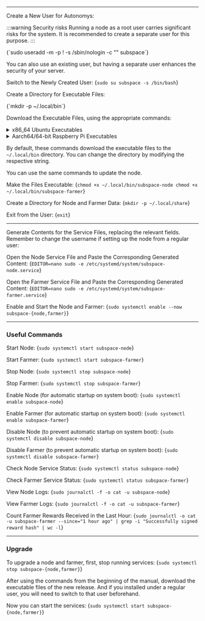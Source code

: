 

--- 

Create a New User for Autonomys:

:::warning Security risks
Running a node as a root user carries significant risks for the system. 
It is recommended to create a separate user for this purpose.
:::

<CodeBlock language="shell-session">
{`sudo useradd -m -p ! -s /sbin/nologin -c "" subspace`}
</CodeBlock>

You can also use an existing user, but having a separate user enhances the security of your server.

Switch to the Newly Created User:
<CodeBlock language="shell-session">
{`sudo su subspace -s /bin/bash`}
</CodeBlock>

Create a Directory for Executable Files:

<CodeBlock language="shell-session">
{`mkdir -p ~/.local/bin`}
</CodeBlock>

Download the Executable Files, using the appropriate commands:

<details>
   <summary>
    x86_64 Ubuntu Executables
    </summary>
    <details>
        <summary>
        Version 2 - for older processors since ~2009 and some old VMs
        </summary>
		Node:
		<CodeBlock language="shell-session">
		{`wget -O ~/.local/bin/subspace-node https://github.com/autonomys/subspace/releases/download/taurus-2024-nov-05/subspace-node-ubuntu-x86_64-v2-taurus-2024-nov-05`}
		</CodeBlock>
		Farmer:
		<CodeBlock language="shell-session">
		{`wget -O ~/.local/bin/subspace-farmer https://github.com/autonomys/subspace/releases/download/taurus-2024-nov-05/subspace-farmer-ubuntu-x86_64-v2-taurus-2024-nov-05`}
		</CodeBlock>
    </details>
    <details>
        <summary>
        Version skylake - For newer processors since ~2015
        </summary>
		Node:
		<CodeBlock language="shell-session">
		{`wget -O ~/.local/bin/subspace-node https://github.com/autonomys/subspace/releases/download/taurus-2024-nov-05/subspace-node-ubuntu-x86_64-skylake-taurus-2024-nov-05`}
		</CodeBlock>
		Farmer:
		<CodeBlock language="shell-session">
		{`wget -O ~/.local/bin/subspace-farmer https://github.com/autonomys/subspace/releases/download/taurus-2024-nov-05/subspace-farmer-ubuntu-x86_64-skylake-taurus-2024-nov-05`}
		</CodeBlock>
    </details>
</details>

<details>
    <summary>
    Aarch64/64-bit Raspberry Pi Executables
    </summary>
	Node:
	<CodeBlock language="shell-session">
	{`wget -O ~/.local/bin/subspace-node https://github.com/autonomys/subspace/releases/download/taurus-2024-nov-05/subspace-node-ubuntu-aarch64-taurus-2024-nov-05`}
	</CodeBlock>
	Farmer:
	<CodeBlock language="shell-session">
	{`wget -O ~/.local/bin/subspace-farmer https://github.com/autonomys/subspace/releases/download/taurus-2024-nov-05/subspace-farmer-ubuntu-aarch64-taurus-2024-nov-05`}
	</CodeBlock>
</details>

By default, these commands download the executable files to the `~/.local/bin` directory. 
You can change the directory by modifying the respective string.

You can use the same commands to update the node.

Make the Files Executable:
<CodeBlock language="shell-session">
{`chmod +x ~/.local/bin/subspace-node
chmod +x ~/.local/bin/subspace-farmer`}
</CodeBlock>

Create a Directory for Node and Farmer Data:
<CodeBlock language="shell-session">
{`mkdir -p ~/.local/share`}
</CodeBlock>

Exit from the User:
<CodeBlock language="shell-session">
{`exit`}
</CodeBlock>

---

Generate Contents for the Service Files, replacing the relevant fields. 
Remember to change the username if setting up the node from a regular user:

<AdvancedSystemdServiceFileGenerator />

Open the Node Service File and Paste the Corresponding Generated Content:
<CodeBlock language="shell-session">
{`EDITOR=nano sudo -e /etc/systemd/system/subspace-node.service`}
</CodeBlock>

Open the Farmer Service File and Paste the Corresponding Generated Content:
<CodeBlock language="shell-session">
{`EDITOR=nano sudo -e /etc/systemd/system/subspace-farmer.service`}
</CodeBlock>

Enable and Start the Node and Farmer:
<CodeBlock language="shell-session">
{`sudo systemctl enable --now subspace-{node,farmer}`}
</CodeBlock>

---

### Useful Commands

Start Node:
<CodeBlock language="shell-session">
{`sudo systemctl start subspace-node`}
</CodeBlock>

Start Farmer:
<CodeBlock language="shell-session">
{`sudo systemctl start subspace-farmer`}
</CodeBlock>

Stop Node:
<CodeBlock language="shell-session">
{`sudo systemctl stop subspace-node`}
</CodeBlock>

Stop Farmer:
<CodeBlock language="shell-session">
{`sudo systemctl stop subspace-farmer`}
</CodeBlock>

Enable Node (for automatic startup on system boot):
<CodeBlock language="shell-session">
{`sudo systemctl enable subspace-node`}
</CodeBlock>

Enable Farmer (for automatic startup on system boot):
<CodeBlock language="shell-session">
{`sudo systemctl enable subspace-farmer`}
</CodeBlock>

Disable Node (to prevent automatic startup on system boot):
<CodeBlock language="shell-session">
{`sudo systemctl disable subspace-node`}
</CodeBlock>

Disable Farmer (to prevent automatic startup on system boot):
<CodeBlock language="shell-session">
{`sudo systemctl disable subspace-farmer`}
</CodeBlock>

Check Node Service Status:
<CodeBlock language="shell-session">
{`sudo systemctl status subspace-node`}
</CodeBlock>

Check Farmer Service Status:
<CodeBlock language="shell-session">
{`sudo systemctl status subspace-farmer`}
</CodeBlock>

View Node Logs:
<CodeBlock language="shell-session">
{`sudo journalctl -f -o cat -u subspace-node`}
</CodeBlock>

View Farmer Logs:
<CodeBlock language="shell-session">
{`sudo journalctl -f -o cat -u subspace-farmer`}
</CodeBlock>

Count Farmer Rewards Received in the Last Hour:
<CodeBlock language="shell-session">
{`sudo journalctl -o cat -u subspace-farmer --since="1 hour ago" | grep -i "Successfully signed reward hash" | wc -l`}
</CodeBlock>

---

### Upgrade

To upgrade a node and farmer, first, stop running services:
<CodeBlock language="shell-session">
{`sudo systemctl stop subspace-{node,farmer}`}
</CodeBlock>

After using the commands from the beginning of the manual, download the executable files of the new release.
And if you installed under a regular user, you will need to switch to that user beforehand.

Now you can start the services:
<CodeBlock language="shell-session">
{`sudo systemctl start subspace-{node,farmer}`}
</CodeBlock>